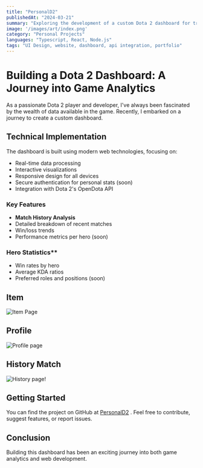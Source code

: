 ```yaml
---
title: "PersonalD2"
publishedAt: "2024-03-21"
summary: "Exploring the development of a custom Dota 2 dashboard for tracking game statistics"
image: '/images/art/index.png'
category: "Personal Projects"
languages: "Typescript, React, Node.js"
tags: "UI Design, website, dashboard, api integration, portfolio"
---
```


# Building a Dota 2 Dashboard: A Journey into Game Analytics

As a passionate Dota 2 player and developer, I've always been fascinated by the wealth of data available in the game. Recently, I embarked on a journey to create a custom dashboard.


## Technical Implementation
The dashboard is built using modern web technologies, focusing on:
- Real-time data processing
- Interactive visualizations
- Responsive design for all devices
- Secure authentication for personal stats (soon)
- Integration with Dota 2's OpenDota API


### Key Features
- **Match History Analysis**
- Detailed breakdown of recent matches
- Win/loss trends
- Performance metrics per hero (soon)

### Hero Statistics**
- Win rates by hero
- Average KDA ratios
- Preferred roles and positions (soon)

## Item
<Image size='large' alt="Item Page" src='/images/art/item.png'/>

## Profile
<img size='large' alt="Profile page" src='/images/art/pddrofile.png'/>

## History Match
<img size='large' alt="History page!" src='/images/art/history.png'/>

## Getting Started
You can find the project on GitHub at [PersonalD2](https://github.com/qyzh/PersonalD2) . Feel free to contribute, suggest features, or report issues.

## Conclusion
Building this dashboard has been an exciting journey into both game analytics and web development.
